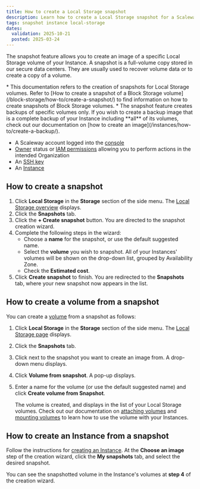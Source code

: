 ```yaml
---
title: How to create a Local Storage snapshot
description: Learn how to create a Local Storage snapshot for a Scaleway Instance with this easy-to-follow guide.
tags: snapshot instance local-storage
dates:
  validation: 2025-10-21
  posted: 2025-03-24
---
```




The snapshot feature allows you to create an image of a specific Local Storage volume of your Instance. A snapshot is a full-volume copy stored in our secure data centers. They are usually used to recover volume data or to create a copy of a volume.

<Message type="tip">
  * This documentation refers to the creation of snapshots for Local Storage volumes. Refer to [How to create a snapshot of a Block Storage volume](/block-storage/how-to/create-a-snapshot/) to find information on how to create snapshots of Block Storage volumes.
  * The snapshot feature creates backups of specific volumes only. If you wish to create a backup image that is a complete backup of your Instance including **all** of its volumes, check out our documentation on [how to create an image](/instances/how-to/create-a-backup/).
</Message>

<Requirements />

- A Scaleway account logged into the [console](https://console.scaleway.com)
- [Owner](/iam/concepts/#owner) status or [IAM permissions](/iam/concepts/#permission) allowing you to perform actions in the intended Organization
- An [SSH key](/organizations-and-projects/how-to/create-ssh-key/)
- An [Instance](/instances/how-to/create-an-instance/)

## How to create a snapshot

1. Click **Local Storage** in the **Storage** section of the side menu. The [Local Storage overview](https://console.scaleway.com/instance/servers) displays.
2. Click the **Snapshots** tab.
3. Click the **+ Create snapshot** button. You are directed to the snapshot creation wizard.
4. Complete the following steps in the wizard:
    - Choose a **name** for the snapshot, or use the default suggested name.
    - Select the **volume** you wish to snapshot. All of your Instances' volumes will be shown on the drop-down list, grouped by Availability Zone.
    - Check the **Estimated cost**.
5. Click **Create snapshot** to finish. You are redirected to the **Snapshots** tab, where your new snapshot now appears in the list.

## How to create a volume from a snapshot

You can create a [volume](/instances/concepts/#volumes) from a snapshot as follows:

1. Click **Local Storage** in the **Storage** section of the side menu. The [Local Storage page](https://console.scaleway.com/instance/servers) displays.
2. Click the **Snapshots** tab.
3. Click <Icon name="more" /> next to the snapshot you want to create an image from. A drop-down menu displays.
4. Click **Volume from snapshot**. A pop-up displays.
5. Enter a name for the volume (or use the default suggested name) and click **Create volume from Snapshot**.

    The volume is created, and displays in the list of your Local Storage volumes. Check out our documentation on [attaching volumes](/block-storage/how-to/attach-a-volume/) and [mounting volumes](/block-storage/api-cli/managing-a-volume/#mounting-and-using-a-block-storage-volume) to learn how to use the volume with your Instances.

## How to create an Instance from a snapshot

Follow the instructions for [creating an Instance](/instances/how-to/create-an-instance/). At the **Choose an image** step of the creation wizard, click the **My snapshots** tab, and select the desired snapshot.

<Lightbox image={image} alt="" />

You can see the snapshotted volume in the Instance's volumes at **step 4** of the creation wizard.